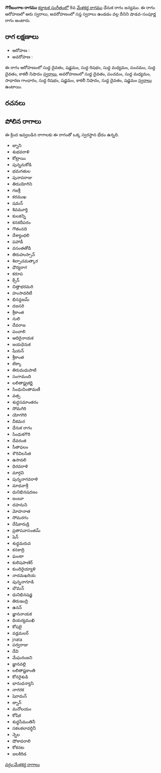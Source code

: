 {{Infobox ragam
	| name          	= గౌరీబంగాల
	| synonym	    	= 
	| mela          	= 
	| chakra        	= 
	| janaka        	= 
	| type          	= శాడవ-సంపూర్ణ
	| arohanam      	= {{svaraC|D1|S|R1|M1|P|D1|N3}} 
	| avarohanam    	= {{svaraC|D1|P|M1|G2|R1|S|N3|D1|S}}
	| jeeva         	=
	| chhaya        	=
	| nyasa         	=
	| vishesha      	= 
	| equivalent  		= 
}}
{{కర్ణాటక సంగీత రాగాలు}}
'''గౌరీబంగాల రాగము''' [[కర్ణాటక సంగీతం]]లో 9వ [[మేళకర్త రాగము]] ధేనుక రాగం జన్యము.  ఈ రాగం ఆరోహణలో ఆరు స్వరాలు, అవరోహణంలో సప్త స్వరాలు ఉండడం వల్ల దీనిని షాడవ-సంపూర్ణ రాగం అంటారు.


==రాగ లక్షణాలు==


* ఆరోహణ : {{svaraC|D1|S|R1|M1|P|D1|N3}} 
* అవరోహణ : {{svaraC|D1|P|M1|G2|R1|S|N3|D1|S}}

ఈ రాగం ఆరోహణంలో సుద్ద దైవతం, షడ్జమం, సుద్ద రిషభం, సుద్ద మధ్యమం, పంచమం, సుద్ద దైవతం, కాకలీ నిషాదం [[స్వరాలు]], అవరోహణంలో సుద్ద దైవతం, పంచమం, సుద్ద మధ్యమం, సాధారణ గాంధారం, సుద్ద రిషభం, షడ్జమం, కాకలీ నిషాదం, సుద్ద దైవతం, షడ్జమం [[స్వరాలు]] ఉంటాయి.

==రచనలు==



==పోలిన రాగాలు==
ఈ క్రింద ఇవ్వబడిన రాగాలకు ఈ రాగంతో ఒక్క స్వరస్థాన భేదం ఉన్నది.
* జ్నాని
* శుభవరాళి
* కోట్రాయి
* పున్నమకోడి
* భమగతుల
* పునాపరాజు
* తిరుయోగిని
* గజశ్రీ
* కరముఖ
* షమన్
* శివమూర్తి
* కులకన్ని
* కనకదీపరం
* గౌతంనది
* దేశ్యాంధలి
* పహాడీ
* వసంతతోడి
* తిరుహుస్సాన్
* శిల్పాచమత్కార
* ధౌర్యరాగ
* కరూప
* క్సేన్
* చిత్తాభరమరి
* హంసావరిటీ
* భినన్దజమ్
* దజసరి
* శ్రీకాంత
* నులి
* దేవరాజ
* పంచాలి
* ఆదిరైనాయక
* జయధెనుక
* షేయన్
* శ్రీకాంత
* టిక్కా
* తిరుమధుపాటి
* సంగామంది
* లలితాష్ట్రకర్ణి
* సింధుచింతామణీ
* వత్స
* శుద్ధసమాంతరం
* సోమగిరి
* యోగగిరి
* చీకమర
* ధేనుక రాగం
* సింధుకగౌరి
* దేవరంజి
* సీతాఫలం
* శౌరివిలసిత
* ఉసావలి
* ధిరవరాళి
* మార్గవి
* పున్ననాగవరాళి
* మాధవాశ్రీ
* ధునిభినషదజం
* జంబూ
* దహనుని
* మోహనాత
* సోమరగం
* దేషికారుడ్రి
* ప్రతాపవాసంతమ్
* షెన్
* శుధ్ధమరువ
* కనకాద్రి
* ఘంటా
* కులిషపాణిర్
* కుందిరైయ్యాళి
* నాదమఖరియ
* పున్ననాగూడి
* బౌమన్
* ధునిభినషడ్జ
* తిరుఇంద్రి
* ఉనన్
* జ్ఞాననాయక
* ధియర్యముఖి
* కోషలై
* వడ్లమలర్
* jnata
* పర్వరాజు
* దేవి
* మేఘరంజని
* జ్ఞానవల్లి
* లలితాష్టకాంతి
* కోనరైశుడి
* భానుధన్యాసి
* నాగరక
* షెరామన్
* జ్నాన్
* మనోలయం
* కోషిక
* శుధ్ధసీమంతినీ
* సకలకలావర్ధినీ
* న్నెల
* షోకావరాలి
* కోకనట
* జలకిరిడ



[[వర్గం:మేళకర్త రాగాలు]]